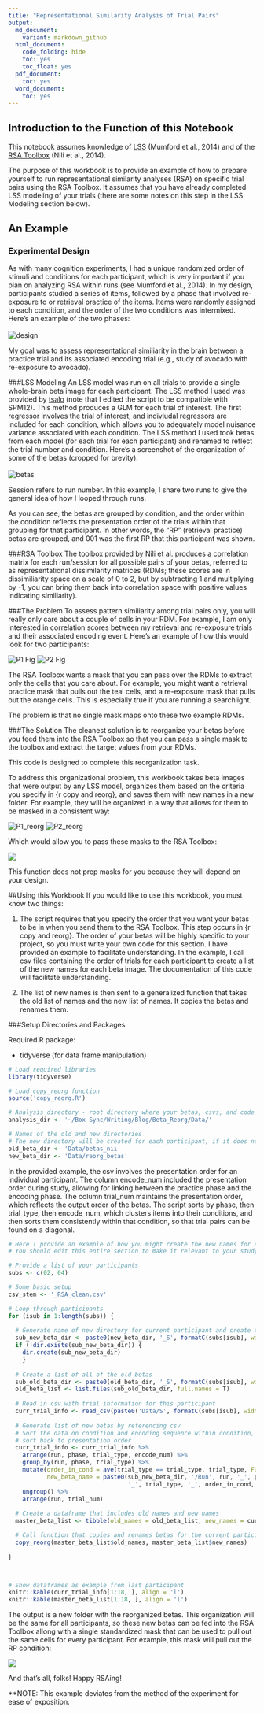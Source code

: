 ```yaml
---
title: "Representational Similarity Analysis of Trial Pairs"
output:
  md_document:
    variant: markdown_github
  html_document:
    code_folding: hide
    toc: yes
    toc_float: yes
  pdf_document:
    toc: yes
  word_document:
    toc: yes
---
```


## Introduction to the Function of this Notebook

This notebook assumes knowledge of [LSS](https://www.researchgate.net/profile/Tyler_Davis7/publication/266027316_The_impact_of_study_design_on_pattern_estimation_for_single-trial_multivariate_pattern_analysis/links/560f387e08ae0fc513eed791.pdf) (Mumford et al., 2014) and of the [RSA Toolbox](http://www.mrc-cbu.cam.ac.uk/methods-and-resources/toolboxes/) (Nili et al., 2014).  

The purpose of this workbook is to provide an example of how to prepare yourself to run representational similarity analyses (RSA) on specific trial pairs using the RSA Toolbox.  It assumes that you have already completed LSS modeling of your trials (there are some notes on this step in the LSS Modeling section below).

## An Example 
### Experimental Design
As with many cognition experiments, I had a unique randomized order of stimuli and conditions for each participant, which is very important if you plan on analyzing RSA within runs (see Mumford et al., 2014).  In my design, participants studied a series of items, followed by a phase that involved re-exposure to or retrieval practice of the items.  Items were randomly assigned to each condition, and the order of the two conditions was intermixed.  Here's an example  of the two phases: <br><br>
![design](figures/design.png)

My goal was to assess representational similiarity in the brain between a practice trial and its associated encoding trial (e.g., study of avocado with re-exposure to avocado).

###LSS Modeling
An LSS model was run on all trials to provide a single whole-brain beta image for each participant.  The LSS method I used was provided by [tsalo](https://github.com/tsalo/misc-fmri-code/blob/master/lssGenerateBetasSpm.m) (note that I edited the script to be compatible with SPM12).  This method produces a GLM for each trial of interest.  The first regressor involves the trial of interest, and indiviudal regressors are included for each condition, which allows you to adequately model nuisance variance associated with each condition.  The LSS method I used took betas from each model (for each trial for each participant) and renamed to reflect the trial number and condition.  Here's a screenshot of the organization of some of the betas (cropped for brevity): <br><br>
![betas](figures/betas.png)  

Session refers to run number.  In this example, I share two runs to give the general idea of how I looped through runs. 

As you can see, the betas are grouped by condition, and the order within the condition reflects the presentation order of the trials within that grouping for that participant.  In other words, the "RP" (retrieval practice) betas are grouped, and 001 was the first RP that this participant was shown.

###RSA Toolbox
The toolbox provided by Nili et al. produces a correlation matrix for each run/session for all possible pairs of your betas, referred to as representational dissimilarity matrices (RDMs; these scores are in dissimiliarity space on a scale of 0 to 2, but by subtracting 1 and multiplying by -1, you can bring them back into correlation space with positive values indicating similiarity). 

###The Problem
To assess pattern similiarity among trial pairs only, you will really only care about a couple of cells in your RDM.  For example, I am only interested in correlation scores between my retrieval and re-exposure trials and their associated encoding event.  Here's an example of how this would look for two participants:

![P1 Fig](figures/P1.png)
![P2 Fig](figures/P2.png)

The RSA Toolbox wants a mask that you can pass over the RDMs to extract only the cells that you care about.  For example, you might want a retrieval practice mask that pulls out the teal cells, and a re-exposure mask that pulls out the orange cells.  This is especially true if you are running a searchlight.  

The problem is that no single mask maps onto these two example RDMs.

###The Solution
The cleanest solution is to reorganize your betas before you feed them into the RSA Toolbox so that you can pass a single mask to the toolbox and extract the target values from your RDMs. 

This code is designed to complete this reorganization task. 

To address this organizational problem, this workbook takes beta images that were output by any LSS model, organizes them based on the criteria you specify in {r copy and reorg}, and saves them with new names in a new folder.  For example, they will be organized in a way that allows for them to be masked in a consistent way:

![P1_reorg](figures/P1_reorg.png)
![P2_reorg](figures/P2_reorg.png)


Which would allow you to pass these masks to the RSA Toolbox:

![](figures/masks.png)

This function does not prep masks for you because they will depend on your design.  

##Using this Workbook
If you would like to use this workbook, you must know two things: 

1.  The script requires that you specify the order that you want your betas to be in when you send them to the RSA Toolbox.  This step occurs in {r copy and reorg}.  The order of your betas will be highly specific to your project, so you must write your own code for this section.  I have provided an example to facilitate understanding.  In the example, I call csv files containing the order of trials for each participant to create a list of the new names for each beta image.   The documentation of this code will facilitate understanding. 

2.  The list of new names is then sent to a generalized function that takes the old list of names and the new list of names.  It copies the betas and renames them.

###Setup Directories and Packages

Required R package: 

- tidyverse (for data frame manipulation)

```r

# Load required libraries
library(tidyverse)

# Load copy_reorg function
source('copy_reorg.R')

# Analysis directory - root directory where your betas, csvs, and code live
analysis_dir <- '~/Box Sync/Writing/Blog/Beta_Reorg/Data/'

# Names of the old and new directories
# The new directory will be created for each participant, if it does not already exist
old_beta_dir <- 'Data/betas_nii'
new_beta_dir <- 'Data/reorg_betas'

```

In the provided example, the csv involves the presentation order for an individual participant.  The column encode_num included the presentation order during study, allowing for linking between the practice phase and the encoding phase.  The column trial_num maintains the presentation order, which reflects the output order of the betas.  The script sorts by phase, then trial_type, then encode_num, which clusters items into their conditions, and then sorts them consistently within that condition, so that trial pairs can be found on a diagonal. 

```r
# Here I provide an example of how you might create the new names for each beta based on participant-specific randomizations
# You should edit this entire section to make it relevant to your study

# Provide a list of your participants
subs <- c(02, 04)

# Some basic setup
csv_stem <- '_RSA_clean.csv'

# Loop through participants
for (isub in 1:length(subs)) {
  
  # Generate name of new directory for current participant and create the directory if it doesn't already exist
  sub_new_beta_dir <- paste0(new_beta_dir, '_S', formatC(subs[isub], width = 2, flag = "0")) 
  if (!dir.exists(sub_new_beta_dir)) {
    dir.create(sub_new_beta_dir)
    }
  
  # Create a list of all of the old betas
  sub_old_beta_dir <- paste0(old_beta_dir, '_S', formatC(subs[isub], width = 2, flag = "0")) 
  old_beta_list <- list.files(sub_old_beta_dir, full.names = T)
  
  # Read in csv with trial information for this participant
  curr_trial_info <- read_csv(paste0('Data/S', formatC(subs[isub], width = 2, flag = "0"), csv_stem))
  
  # Generate list of new betas by referencing csv 
  # Sort the data on condition and encoding sequence within condition, produce generate new order and append column, and
  # sort back to presentation order
  curr_trial_info <- curr_trial_info %>%
    arrange(run, phase, trial_type, encode_num) %>%
    group_by(run, phase, trial_type) %>%
    mutate(order_in_cond = ave(trial_type == trial_type, trial_type, FUN = cumsum),
           new_beta_name = paste0(sub_new_beta_dir, '/Run', run, '_', phase,
                                  '_', trial_type, '_', order_in_cond, '.nii')) %>%
    ungroup() %>%
    arrange(run, trial_num)
  
  # Create a dataframe that includes old names and new names
  master_beta_list <- tibble(old_names = old_beta_list, new_names = curr_trial_info$new_beta_name)

  # Call function that copies and renames betas for the current participant
  copy_reorg(master_beta_list$old_names, master_beta_list$new_names)
  
}




```

```r

# Show dataframes as example from last participant
knitr::kable(curr_trial_info[1:18, ], align = 'l')
knitr::kable(master_beta_list[1:18, ], align = 'l')

```

The output is a new folder with the reorganized betas.  This organization will be the same for all participants, so these new betas can be fed into the RSA Toolbox allong with a single standardized mask that can be used to pull out the same cells for every participant.  For example, this mask will pull out the RP condition:

![](figures/mask_rp.png)

And that's all, folks!  Happy RSAing!

**NOTE:  This example deviates from the method of the experiment for ease of exposition.  